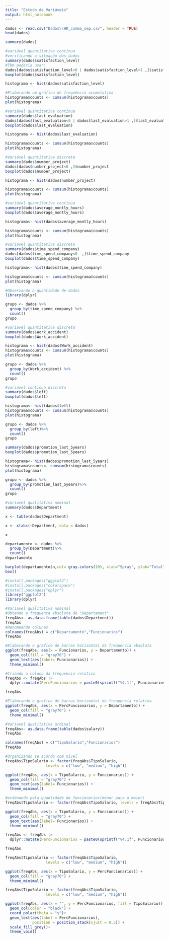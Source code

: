 ```yaml
---
title: "Estudo de Variáveis"
output: html_notebook
---
```


```r
dados <- read.csv("Dados\\HR_comma_sep.csv", header = TRUE)
head(dados)
```

```r
summary(dados)
```
```r
#variável quantitativa contínua
#verificando a situação dos dados
summary(dados$satisfaction_level)
#Tbm poderia usar:
dados[dados$satisfaction_level<0 | dados$satisfaction_level>1 ,]$satisfaction_level
boxplot(dados$satisfaction_level)

histograma <- hist(dados$satisfaction_level)

#Elaborando um gráfico de frequência acumulutiva
histograma$counts <- cumsum(histograma$counts)
plot(histograma)
```


```r
#Variável quantitativa continua
summary(dados$last_evaluation)
dados[dados$last_evaluation<0 | dados$last_evaluation>1 ,]$last_evaluation
boxplot(dados$last_evaluation)

histograma <- hist(dados$last_evaluation)

histograma$counts <- cumsum(histograma$counts)
plot(histograma)

```
```r
#Variável quantitativa discreta
summary(dados$number_project)
dados[dados$number_project<0 ,]$number_project
boxplot(dados$number_project)

histograma <- hist(dados$number_project)

histograma$counts <- cumsum(histograma$counts)
plot(histograma)

```
```r
#variável quantitativa continua
summary(dados$average_montly_hours)
boxplot(dados$average_montly_hours)

histograma<- hist(dados$average_montly_hours)

histograma$counts <- cumsum(histograma$counts)
plot(histograma)
```
```r
#variavel quantitativa discreta
summary(dados$time_spend_company)
dados[dados$time_spend_company<0  ,]$time_spend_company
boxplot(dados$time_spend_company)

histograma<- hist(dados$time_spend_company)

histograma$counts <- cumsum(histograma$counts)
plot(histograma)

#Observando a quantidade de dados
library(dplyr)

grupo <- dados %>%
  group_by(time_spend_company) %>%
  count()
grupo
```
```r
#variavel quantitativa discreta
summary(dados$Work_accident)
boxplot(dados$Work_accident)

histograma <- hist(dados$Work_accident)
histograma$counts <- cumsum(histograma$counts)
plot(histograma)

grupo <- dados %>%
  group_by(Work_accident) %>%
  count()
grupo
```
```r
#variavel continua discreta
summary(dados$left)
boxplot(dados$left)

histograma<- hist(dados$left)
histograma$counts <- cumsum(histograma$counts)
plot(histograma)

grupo <- dados %>%
  group_by(left)%>%
  count()
grupo
```
```r
summary(dados$promotion_last_5years)
boxplot(dados$promotion_last_5years)

histograma<- hist(dados$promotion_last_5years)
histograma$counts<- cumsum(histograma$counts)
plot(histograma)

grupo <- dados %>%
  group_by(promotion_last_5years)%>%
  count()
grupo
```
```r
#variavel qualitativa nominal
summary(dados$Department)

x <- table(dados$Department)

x <- xtabs(~Department, data = dados)

x

departamento <- dados %>%
  group_by(Department)%>%
  count()
departamento

barplot(departamento$n,col= gray.colors(10), xlab="Spray", ylab="Total", names.arg=departamento$Department)
box()

```
```r
#install.packages("ggplot2") 
#install.packages("colorspace")
#install.packages("dplyr")
library("ggplot2")
library(dplyr)
```


```r
#Variavel qualitativa nominal
#Obtendo a frequenca absoluta de "Departament"
freqAbs<- as.data.frame(table(dados$Department)) 
freqAbs
#Renomeando colunas
colnames(freqAbs) = c("Departamento","Funcionarios")
freqAbs
```
```r
#Elaborando o grafico de barras horizontal da frequencia absoluta
ggplot(freqAbs, aes(x = Funcionarios, y = Departamento)) +
  geom_col(fill = "gray70") +
  geom_text(aes(label= Funcionarios)) +
  theme_minimal()
```
```r
#Criando a coluna da frequencia relativa 
freqAbs <- freqAbs |> 
  dplyr::mutate(PercFuncionarios = paste0(sprintf("%4.1f", Funcionarios / sum(Funcionarios) * 100), "%"))

freqAbs

```
```r
#Elaborando o grafico de barras horizontal da frequencia relativa
ggplot(freqAbs, aes(x = PercFuncionarios, y = Departamento)) +
  geom_col(fill = "gray70") +
  theme_minimal()
```
```r
#Variavel qualitativa ordinal
freqAbs<- as.data.frame(table(dados$salary)) 
freqAbs

colnames(freqAbs) = c("TipoSalario","Funcionarios")
freqAbs
```
```r
#Organizando se acordo com nivel
freqAbs$TipoSalario <- factor(freqAbs$TipoSalario,                          
                  levels = c("low", "medium", "high"))

ggplot(freqAbs, aes(x = TipoSalario, y = Funcionarios)) +
  geom_col(fill = "gray70") +
  geom_text(aes(label= Funcionarios)) +
  theme_minimal()
```
```r
#ordenando pela quantidade de funcionarios(menor para o maior)
freqAbs$TipoSalario <- factor(freqAbs$TipoSalario, levels = freqAbs$TipoSalario[order(freqAbs$Funcionarios)])

ggplot(freqAbs, aes(x = TipoSalario, y = Funcionarios)) +
  geom_col(fill = "gray70") +
  geom_text(aes(label= Funcionarios)) +
  theme_minimal()
```
```r
freqAbs <- freqAbs |> 
  dplyr::mutate(PercFuncionarios = paste0(sprintf("%4.1f", Funcionarios / sum(Funcionarios) * 100), "%"))

freqAbs
```
```r
freqAbs$TipoSalario <- factor(freqAbs$TipoSalario,                          
                  levels = c("low", "medium", "high"))

ggplot(freqAbs, aes(x = TipoSalario, y = PercFuncionarios)) +
  geom_col(fill = "gray70") +
  theme_minimal()
```
```r
freqAbs$TipoSalario <- factor(freqAbs$TipoSalario,                          
                  levels = c("low", "medium", "high"))

ggplot(freqAbs, aes(x = "", y = PercFuncionarios, fill = TipoSalario)) +
  geom_col(color = "black") +
  coord_polar(theta = "y")+
  geom_text(aes(label = PercFuncionarios),
            position = position_stack(vjust = 0.5)) +
  scale_fill_grey()+
  theme_void()
```




